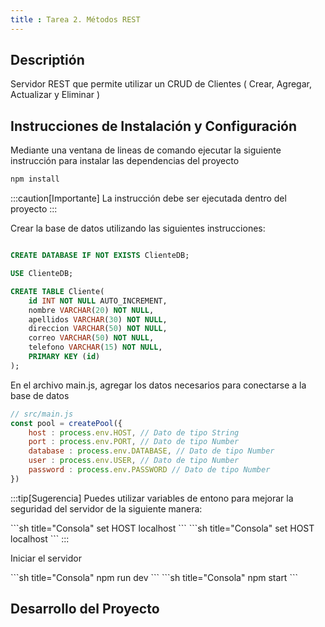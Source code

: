 ```yaml
---
title : Tarea 2. Métodos REST
---
```



## Descriptión

Servidor REST que permite utilizar un CRUD de Clientes ( Crear, Agregar, Actualizar y Eliminar )

## Instrucciones de Instalación y Configuración

Mediante una ventana de lineas de comando ejecutar la siguiente instrucción para instalar las dependencias del proyecto

```sh title="Consola"
npm install
```

:::caution[Importante]
La instrucción debe ser ejecutada dentro del proyecto
:::

Crear la base de datos utilizando las siguientes instrucciones:

```sql

CREATE DATABASE IF NOT EXISTS ClienteDB;

USE ClienteDB;

CREATE TABLE Cliente(
    id INT NOT NULL AUTO_INCREMENT,
    nombre VARCHAR(20) NOT NULL,
    apellidos VARCHAR(30) NOT NULL,
    direccion VARCHAR(50) NOT NULL,
    correo VARCHAR(50) NOT NULL,
    telefono VARCHAR(15) NOT NULL,
    PRIMARY KEY (id)
);
```

En el archivo main.js, agregar los datos necesarios para conectarse a la base de datos 

```js "process.env.HOST" "process.env.PORT" "process.env.DATABASE" "process.env.USER" "process.env.PASSWORD "
// src/main.js
const pool = createPool({
    host : process.env.HOST, // Dato de tipo String
    port : process.env.PORT, // Dato de tipo Number
    database : process.env.DATABASE, // Dato de tipo Number
    user : process.env.USER, // Dato de tipo Number
    password : process.env.PASSWORD // Dato de tipo Number
})
```

:::tip[Sugerencia]
Puedes utilizar variables de entono para mejorar la seguridad del servidor de la siguiente manera:

<Tabs>
  <TabItem label="Windows">
    ```sh title="Consola"
    set HOST localhost
    ```
  </TabItem>
  <TabItem label="Linux">
    ```sh title="Consola"
    set HOST localhost
    ```
  </TabItem>
</Tabs>
:::

Iniciar el servidor 

<Tabs>
  <TabItem label="Desarrollo">
    ```sh title="Consola"
    npm run dev
    ```
  </TabItem>
  <TabItem label="Produccion">
    ```sh title="Consola"
    npm start
    ```
  </TabItem>
</Tabs>

## Desarrollo del Proyecto
